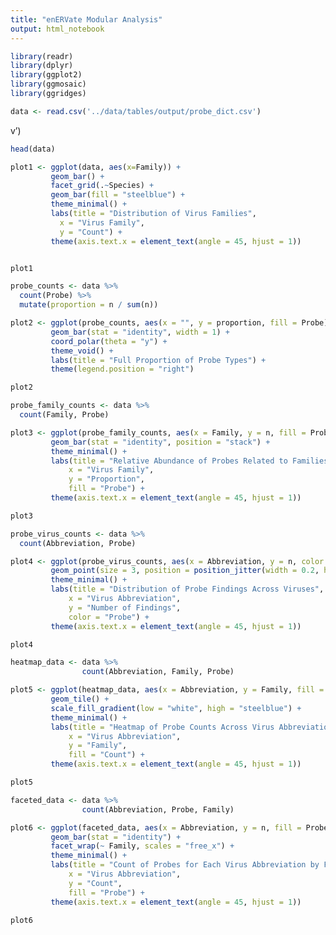 ---
title: "enERVate Modular Analysis"
output: html_notebook
---

```{r message=FALSE, warning=FALSE}
library(readr)
library(dplyr)
library(ggplot2)
library(ggmosaic)
library(ggridges)
```

```{r}
data <- read.csv('../data/tables/output/probe_dict.csv')
```

v')

```{r}
head(data)
```

```{r}
plot1 <- ggplot(data, aes(x=Family)) +
         geom_bar() + 
         facet_grid(.~Species) +
         geom_bar(fill = "steelblue") +
         theme_minimal() +
         labs(title = "Distribution of Virus Families",
           x = "Virus Family",
           y = "Count") +
         theme(axis.text.x = element_text(angle = 45, hjust = 1))


plot1
```

```{r}
probe_counts <- data %>%
  count(Probe) %>%
  mutate(proportion = n / sum(n))

plot2 <- ggplot(probe_counts, aes(x = "", y = proportion, fill = Probe)) +
         geom_bar(stat = "identity", width = 1) +
         coord_polar(theta = "y") +
         theme_void() +
         labs(title = "Full Proportion of Probe Types") +
         theme(legend.position = "right")

plot2
```

```{r}
probe_family_counts <- data %>%
  count(Family, Probe)

plot3 <- ggplot(probe_family_counts, aes(x = Family, y = n, fill = Probe)) +
         geom_bar(stat = "identity", position = "stack") +
         theme_minimal() +
         labs(title = "Relative Abundance of Probes Related to Families",
             x = "Virus Family",
             y = "Proportion",
             fill = "Probe") +
         theme(axis.text.x = element_text(angle = 45, hjust = 1))

plot3
```

```{r}
probe_virus_counts <- data %>%
  count(Abbreviation, Probe)

plot4 <- ggplot(probe_virus_counts, aes(x = Abbreviation, y = n, color = Probe)) +
         geom_point(size = 3, position = position_jitter(width = 0.2, height = 0))+
         theme_minimal() +
         labs(title = "Distribution of Probe Findings Across Viruses",
             x = "Virus Abbreviation",
             y = "Number of Findings",
             color = "Probe") +
         theme(axis.text.x = element_text(angle = 45, hjust = 1))

plot4
```

```{r}
heatmap_data <- data %>%
                count(Abbreviation, Family, Probe)

plot5 <- ggplot(heatmap_data, aes(x = Abbreviation, y = Family, fill = n)) +
         geom_tile() +
         scale_fill_gradient(low = "white", high = "steelblue") +
         theme_minimal() +
         labs(title = "Heatmap of Probe Counts Across Virus Abbreviations and Families",
             x = "Virus Abbreviation",
             y = "Family",
             fill = "Count") +
         theme(axis.text.x = element_text(angle = 45, hjust = 1))

plot5
```

```{r}
faceted_data <- data %>%
                count(Abbreviation, Probe, Family)

plot6 <- ggplot(faceted_data, aes(x = Abbreviation, y = n, fill = Probe)) +
         geom_bar(stat = "identity") +
         facet_wrap(~ Family, scales = "free_x") +
         theme_minimal() +
         labs(title = "Count of Probes for Each Virus Abbreviation by Family",
             x = "Virus Abbreviation",
             y = "Count",
             fill = "Probe") +
         theme(axis.text.x = element_text(angle = 45, hjust = 1))

plot6
```
